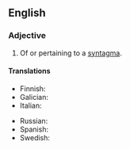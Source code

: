 ==English==

===Adjective===
{{en-adj}}

# Of or pertaining to a [[syntagma]].
#: {{syn|en|syntagmic}}

====Translations====
{{trans-top|of a syntagma}}
* Finnish: {{t+|fi|syntagmaattinen}}
* Galician: {{t|gl|sintagmático|m}}
* Italian: {{t+|it|sintagmatico}}
{{trans-mid}}
* Russian: {{t+|ru|синтагматический}}
* Spanish: {{t|es|sintagmático}}
* Swedish: {{t|sv|syntagmatisk}}
{{trans-bottom}}